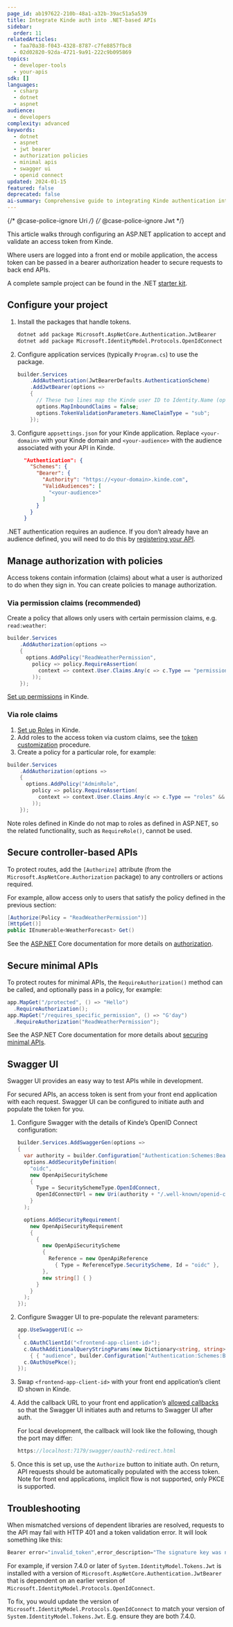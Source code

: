 ```yaml
---
page_id: ab197622-210b-48a1-a32b-39ac51a5a539
title: Integrate Kinde auth into .NET-based APIs
sidebar:
  order: 11
relatedArticles:
  - faa70a38-f043-4328-8787-c7fe8857fbc8
  - 02d02820-92da-4721-9a91-222c9b095869
topics:
  - developer-tools
  - your-apis
sdk: []
languages:
  - csharp
  - dotnet
  - aspnet
audience:
  - developers
complexity: advanced
keywords:
  - dotnet
  - aspnet
  - jwt bearer
  - authorization policies
  - minimal apis
  - swagger ui
  - openid connect
updated: 2024-01-15
featured: false
deprecated: false
ai-summary: Comprehensive guide to integrating Kinde authentication into .NET-based APIs with JWT bearer tokens, authorization policies, and Swagger UI configuration
---
```


{/* @case-police-ignore Uri */}
{/* @case-police-ignore Jwt */}

This article walks through configuring an ASP.NET application to accept and validate an access token from Kinde.

Where users are logged into a front end or mobile application, the access token can be passed in a bearer authorization header to secure requests to back end APIs.

A complete sample project can be found in the .NET [starter kit](https://github.com/kinde-starter-kits/dotnet-webapi-starter-kit).

## Configure your project

1. Install the packages that handle tokens.

   ```bash
   dotnet add package Microsoft.AspNetCore.Authentication.JwtBearer
   dotnet add package Microsoft.IdentityModel.Protocols.OpenIdConnect
   ```

2. Configure application services (typically `Program.cs`) to use the package.

   ```csharp
   builder.Services
       .AddAuthentication(JwtBearerDefaults.AuthenticationScheme)
       .AddJwtBearer(options =>
       {
         // These two lines map the Kinde user ID to Identity.Name (optional).
         options.MapInboundClaims = false;
         options.TokenValidationParameters.NameClaimType = "sub";
       });
   ```

3. Configure `appsettings.json` for your Kinde application. Replace `<your-domain>` with your Kinde domain and `<your-audience>` with the audience associated with your API in Kinde.

   ```json
     "Authentication": {
       "Schemes": {
         "Bearer": {
           "Authority": "https://<your-domain>.kinde.com",
           "ValidAudiences": [
             "<your-audience>"
           ]
         }
       }
     }
   ```

.NET authentication requires an audience. If you don’t already have an audience defined, you will need to do this by [registering your API](/developer-tools/your-apis/register-manage-apis/).

## Manage authorization with policies

Access tokens contain information (claims) about what a user is authorized to do when they sign in. You can create policies to manage authorization.

### Via permission claims (recommended)

Create a policy that allows only users with certain permission claims, e.g. `read:weather`:

```csharp
builder.Services
    .AddAuthorization(options =>
    {
      options.AddPolicy("ReadWeatherPermission",
        policy => policy.RequireAssertion(
          context => context.User.Claims.Any(c => c.Type == "permissions" && c.Value == "read:weather")
        ));
    });
```

[Set up permissions](/manage-users/roles-and-permissions/user-permissions/) in Kinde.

### Via role claims

1. [Set up Roles](/manage-users/roles-and-permissions/user-permissions/) in Kinde.
2. Add roles to the access token via custom claims, see the [token customization](/build/tokens/token-customization/) procedure.
3. Create a policy for a particular role, for example:

```csharp
builder.Services
    .AddAuthorization(options =>
    {
      options.AddPolicy("AdminRole",
        policy => policy.RequireAssertion(
          context => context.User.Claims.Any(c => c.Type == "roles" && c.Value == "admin")
        ));
    });
```

Note roles defined in Kinde do not map to roles as defined in ASP.NET, so the related functionality, such as `RequireRole()`, cannot be used.

## Secure controller-based APIs

To protect routes, add the `[Authorize]` attribute (from the `Microsoft.AspNetCore.Authorization` package) to any controllers or actions required.

For example, allow access only to users that satisfy the policy defined in the previous section:

```csharp
[Authorize(Policy = "ReadWeatherPermission")]
[HttpGet()]
public IEnumerable<WeatherForecast> Get()
```

See the [ASP.NET](http://ASP.NET) Core documentation for more details on [authorization](https://learn.microsoft.com/en-us/aspnet/core/security/authorization/simple?view=aspnetcore-8.0#use-the-authorize-attribute).

## Secure minimal APIs

To protect routes for minimal APIs, the `RequireAuthorization()` method can be called, and optionally pass in a policy, for example:

```csharp
app.MapGet("/protected", () => "Hello")
  .RequireAuthorization();
app.MapGet("/requires_specific_permission", () => "G'day")
  .RequireAuthorization("ReadWeatherPermission");
```

See the ASP.NET Core documentation for more details about [securing minimal APIs](https://learn.microsoft.com/en-us/aspnet/core/fundamentals/minimal-apis/security?view=aspnetcore-8.0).

## Swagger UI

Swagger UI provides an easy way to test APIs while in development.

For secured APIs, an access token is sent from your front end application with each request. Swagger UI can be configured to initiate auth and populate the token for you.

1. Configure Swagger with the details of Kinde’s OpenID Connect configuration:

   ```csharp
   builder.Services.AddSwaggerGen(options =>
   {
     var authority = builder.Configuration["Authentication:Schemes:Bearer:Authority"];
     options.AddSecurityDefinition(
       "oidc",
       new OpenApiSecurityScheme
       {
         Type = SecuritySchemeType.OpenIdConnect,
         OpenIdConnectUrl = new Uri(authority + "/.well-known/openid-configuration")
       }
     );

     options.AddSecurityRequirement(
       new OpenApiSecurityRequirement
       {
         {
           new OpenApiSecurityScheme
           {
             Reference = new OpenApiReference
               { Type = ReferenceType.SecurityScheme, Id = "oidc" },
           },
           new string[] { }
         }
       }
     );
   });
   ```

2. Configure Swagger UI to pre-populate the relevant parameters:

   ```csharp
   app.UseSwaggerUI(c =>
   {
     c.OAuthClientId("<frontend-app-client-id>");
     c.OAuthAdditionalQueryStringParams(new Dictionary<string, string>
       { { "audience", builder.Configuration["Authentication:Schemes:Bearer:ValidAudiences:0"] ?? "" } });
     c.OAuthUsePkce();
   });
   ```

3. Swap `<frontend-app-client-id>` with your front end application’s client ID shown in Kinde.
4. Add the callback URL to your front end application’s [allowed callbacks](/get-started/connect/callback-urls/) so that the Swagger UI initiates auth and returns to Swagger UI after auth.

   For local development, the callback will look like the following, though the port may differ:

   ```csharp
   https://localhost:7179/swagger/oauth2-redirect.html
   ```

5. Once this is set up, use the `Authorize` button to initiate auth. On return, API requests should be automatically populated with the access token. Note for front end applications, implicit flow is not supported, only PKCE is supported.

## Troubleshooting

When mismatched versions of dependent libraries are resolved, requests to the API may fail with HTTP 401 and a token validation error. It will look something like this:

```csharp
Bearer error="invalid_token",error_description="The signature key was not found"
```

For example, if version 7.4.0 or later of `System.IdentityModel.Tokens.Jwt` is installed with a version of `Microsoft.AspNetCore.Authentication.JwtBearer` that is dependent on an earlier version of `Microsoft.IdentityModel.Protocols.OpenIdConnect`.

To fix, you would update the version of `Microsoft.IdentityModel.Protocols.OpenIdConnect` to match your version of `System.IdentityModel.Tokens.Jwt`. E.g. ensure they are both 7.4.0.
